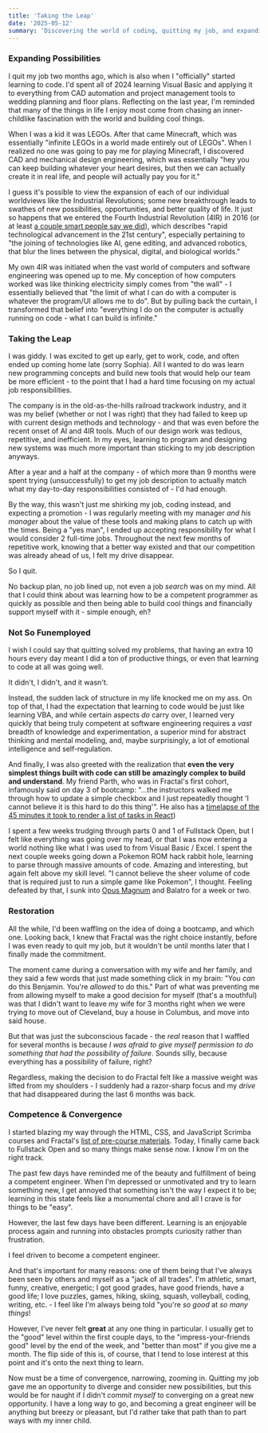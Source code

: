 ```yaml
---
title: 'Taking the Leap'
date: '2025-05-12'
summary: 'Discovering the world of coding, quitting my job, and expanding my limits of what is possible'
---
```


### Expanding Possibilities

I quit my job two months ago, which is also when I "officially" started learning to code. I'd spent all of 2024 learning Visual Basic and applying it to everything from CAD automation and project management tools to wedding planning and floor plans. Reflecting on the last year, I'm reminded that many of the things in life I enjoy most come from chasing an inner-childlike fascination with the world and building cool things. 

When I was a kid it was LEGOs. After that came Minecraft, which was essentially "infinite LEGOs in a world made entirely out of LEGOs". When I realized no one was going to pay me for playing Minecraft, I discovered CAD and mechanical design engineering, which was essentially "hey you can keep building whatever your heart desires, but then we can actually create it in real life, and people will actually pay you for it." 

I guess it's possible to view the expansion of each of our individual worldviews like the Industrial Revolutions; some new breakthrough leads to swathes of new possibilities, opportunities, and better quality of life. It just so happens that we entered the Fourth Industrial Revolution (4IR) in 2016 (or at least [a couple smart people say we did](https://en.wikipedia.org/wiki/Fourth_Industrial_Revolution)), which describes "rapid technological advancement in the 21st century", especially pertaining to "the joining of technologies like AI, gene editing, and advanced robotics, that blur the lines between the physical, digital, and biological worlds."

My own 4IR was initiated when the vast world of computers and software engineering was opened up to me. My conception of how computers worked was like thinking electricity simply comes from "the wall" - I essentially believed that "the limit of what I can do with a computer is whatever the program/UI allows me to do". But by pulling back the curtain, I transformed that belief into "everything I do on the computer is actually running on code - what I can build is infinite."


### Taking the Leap

I was giddy. I was excited to get up early, get to work, code, and often ended up coming home late (sorry Sophia). All I wanted to do was learn new programming concepts and build new tools that would help our team be more efficient - to the point that I had a hard time focusing on my actual job responsibilities.

The company is in the old-as-the-hills railroad trackwork industry, and it was my belief (whether or not I was right) that they had failed to keep up with current design methods and technology - and that was even before the recent onset of AI and 4IR tools. Much of our design work was tedious, repetitive, and inefficient. In my eyes, learning to program and designing new systems was much more important than sticking to my job description anyways.

After a year and a half at the company - of which more than 9 months were spent trying (unsuccessfully) to get my job description to actually match what my day-to-day responsibilities consisted of - I'd had enough. 

By the way, this wasn't just me shirking my job, coding instead, and expecting a promotion - I was regularly meeting with my manager *and his manager* about the value of these tools and making plans to catch up with the times. Being a "yes man", I ended up accepting responsibility for what I would consider 2 full-time jobs. Throughout the next few months of repetitive work, knowing that a better way existed and that our competition was already ahead of us, I felt my drive disappear.

So I quit. 

No backup plan, no job lined up, not even a job *search* was on my mind. All that I could think about was learning how to be a competent programmer as quickly as possible and then being able to build cool things and financially support myself with it - simple enough, eh?


### Not So Funemployed

I wish I could say that quitting solved my problems, that having an extra 10 hours every day meant I did a ton of productive things, or even that learning to code at all was going well.

It didn't, I didn't, and it wasn't.

Instead, the sudden lack of structure in my life knocked me on my ass. On top of that, I had the expectation that learning to code would be just like learning VBA, and while certain aspects *do* carry over, I learned very quickly that being truly competent at software engineering requires a *vast* breadth of knowledge and experimentation, a superior mind for abstract thinking and mental modeling, and, maybe surprisingly, a lot of emotional intelligence and self-regulation.

And finally, I was also greeted with the realization that **even the very simplest things built with code can still be amazingly complex to build and understand**. My friend Parth, who was in Fractal's first cohort, infamously said on day 3 of bootcamp: "...the instructors walked me through how to update a simple checkbox and I just repeatedly thought 'I cannot believe it is this hard to do this thing'". He also has a [timelapse of the 45 minutes it took to render a list of tasks in React](https://x.com/mr_samosaman/status/1798548050274856979))

I spent a few weeks trudging through parts 0 and 1 of Fullstack Open, but I felt like everything was going over my head, or that I was now entering a world nothing like what I was used to from Visual Basic / Excel.  I spent the next couple weeks going down a Pokemon ROM hack rabbit hole, learning to parse through massive amounts of code. Amazing and interesting, but again felt above my skill level. "I cannot believe the sheer volume of code that is required just to run a simple game like Pokemon", I thought. Feeling defeated by that, I sunk into [Opus Magnum](https://en.wikipedia.org/wiki/Opus_Magnum) and Balatro for a week or two.


### Restoration

All the while, I'd been waffling on the idea of doing a bootcamp, and which one. Looking back, I knew that Fractal was the right choice instantly, before I was even ready to quit my job, but it wouldn't be until months later that I finally made the commitment. 

The moment came during a conversation with my wife and her family, and they said a few words that just made something click in my brain: "You *can* do this Benjamin. You're *allowed* to do this." Part of what was preventing me from allowing myself to make a good decision for myself (that's a mouthful) was that I didn't want to leave my wife for 3 months right when we were trying to move out of Cleveland, buy a house in Columbus, and move into said house.

But that was just the subconscious facade - the *real* reason that I waffled for several months is because *I was afraid to give myself permission to do something that had the possibility of failure*. Sounds silly, because everything has a possibility of failure, right? 

Regardless, making the decision to do Fractal felt like a massive weight was lifted from my shoulders - I suddenly had a razor-sharp focus and my *drive* that had disappeared during the last 6 months was back.


### Competence & Convergence

I started blazing my way through the HTML, CSS, and JavaScript Scrimba courses and Fractal's [list of pre-course materials](https://github.com/fractal-bootcamp/precourse-materials). Today, I finally came back to Fullstack Open and so many things make sense now. I know I'm on the right track. 

The past few days have reminded me of the beauty and fulfillment of being a competent engineer. When I'm depressed or unmotivated and try to learn something new, I get annoyed that something isn't the way I expect it to be; learning in this state feels like a monumental chore and all I crave is for things to be "easy". 

However, the last few days have been different. Learning is an enjoyable process again and running into obstacles prompts curiosity rather than frustration. 

I feel driven to become a competent engineer.

And that's important for many reasons: one of them being that I've always been seen by others and myself as a "jack of all trades". I'm athletic, smart, funny, creative, energetic; I got good grades, have good friends, have a good life; I love puzzles, games, hiking, skiing, squash, volleyball, coding, writing, etc. - I feel like I'm always being told "you're *so good* at *so many things*!

However, I've never felt **great** at any one thing in particular. I usually get to the "good" level within the first couple days, to the "impress-your-friends good" level by the end of the week, and "better than most" if you give me a month. The flip side of this is, of course, that I tend to lose interest at this point and it's onto the next thing to learn. 

Now must be a time of convergence, narrowing, zooming in. Quitting my job gave me an opportunity to diverge and consider new possibilities, but this would be for naught if I didn't *commit myself* to converging on a great new opportunity. I have a long way to go, and becoming a great engineer will be anything but breezy or pleasant, but I'd rather take that path than to part ways with my inner child. 
